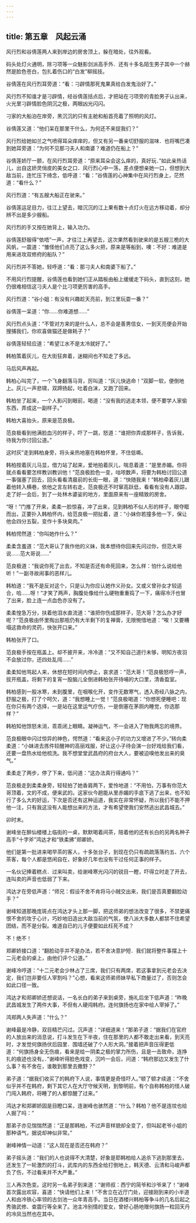 ```yaml
---
---
---
```

title: 第五章　风起云涌
---



风行烈和谷倩莲两人来到岸边的房舍顶上，躲在暗处，往外观看。

码头处灯火通明，除刁项等一众魅影剑派高手外．还有十多名陌生男子其中一个赫然是脸色苍白，包扎着伤口的“白发”柳摇技。

谷倩莲在风行烈耳旁道：“看：刁辟情那死鬼果真给白发鬼治好了。”

风行烈不知谁才是刁辟情，经谷倩莲括点后，才把站在刁项旁的青脸男子认出来，火光里刁辟情脸色阴沉之极，两眼凶光闪闪。

刁家的大船泊在岸旁，黑沉沉的只有主舱和船首亮着了照明的风灯。

谷倩莲又道：“他们呆在那里干什么，为何还不来捉我们？”

风行烈给她如兰之气喷得耳朵痒痒的，但又有另一番亲切舒服的滋味．也将嘴巴凑到她耳旁道：“为何不见那刁夫人和南婆？难道仍在船上？”

谷倩莲娇厅一颤，在风行烈耳旁道：“原来耳朵会这么痒的，真好玩．”如此亲热话儿，出自这娇灵俏皮的美女之口．风行烈心中一荡，差点便想亲她一口，但想到大敌当前，连忙压下绮念，低呼道：“看：”谷倩莲的心神集中在风行烈身上，茫然道：“看什么？”

风行烈道：“有五艘大船正在驶来。”

谷倩莲运足目力，往江上望去，暗沉沉的江上果有数十点灯火在远方移动着，却分辨不出是多少艘船。

风行烈的手又按在她背上，输入功力。

谷倩莲舒服得“依唔”一声，才往江上再望去，这次果然看到驶来的是五艘三桅的大风帆，一震道：“雏怪他们点亮了这么多火把，原来是等船到，噢：不好：难道是用来进攻双修府的船队？”

风行烈并不答她，轻呼道：“看：那刁夫人和南婆下船了。”

不用风行烈提醒，谷倩莲也看到她们正从踏板由船上缓缓走下码头，直到这刻，她仍很难相信这刁夫人是个比刁项更厉害的高手。

风行烈道：“谷小姐：有没有兴趣趁天亮前，到江里玩耍一番？”

谷倩莲一呆道：“你……你难道想……”

风行烈点头道：“不管对方来的是什么人，总不会是善男信女，一到天亮便会开始搜捕我们，你欢喜做猫还是做耗子？”

谷倩莲轻轻应道：“希望江水不是太冷就好了。”

韩柏策着灰儿，在大街狂奔着，迷糊间也不知走了多远。

马后风声再起。

韩柏心叫完了，一个飞身翻落马背，厉叫道：“灰儿快逃命！”双脚一软，便倒地上。灰儿一声悲啸，双蹄扬起，吐着白沫，又跑了回来。

韩柏坐了起来，一个人影闪到眼前，喝道：“没有我的逃走本领，便不要学人家偷东西，弄成这一副样子。”

韩柏大喜抬头，原来是范良极。

范良极看到他满脸血污的样子，吓了一跳，怒道：“谁把你弄成那样子，告诉我，待我为你讨回公道。”

这时灰”走到韩柏身旁，将头亲热地塞在韩柏怀里，不住低嘶。

韩柏按着灰儿马显，借力站了起来，爱地拍着灰儿，喘息着道：“是里赤媚。你将就点看看要怎样教训教训他！”范良极脸色一变，咕哝数声，将要为韩柏讨回公道一事强塞了回去，回头看看清晨前的长街一眼，道：“快随我来！”韩柏牵着灰儿跟着他转入横巷，依他之言左转右走，范良极还不时窜高跃低，看看有没有人跟踪，走了好一会后，到了一处林木婆娑的地方，里面原来有一座精致的房舍。

“呀！”门推了开来，柔柔一脸惊喜，冲了出来，见到韩柏不似人形的样子，眼夺眶而出，正要扑入韩柏怀内，给范良极一把扯着，道：“小妹你若撞多他一下，保让他会四分五裂，变作十多块臭肉。”

韩柏愕然道：“你叫她作什么？”

柔柔含羞道：“范大哥认了我作他的义妹，我本想待你回来先问过你，但范大哥说……范大哥说……”

范良极道：“我说你死了出去，不知是否还有命死回来，怎么样：怕什么说给他听！”一副寻故闹事的恶样儿。

韩柏道：“我不是反对这个，只是认为你应认她作义孙女。又或义曾孙女才较适合，哈……呀！”才笑了两声，胸腹处像给什么硬物重重捣了一下，痛得冷汗也冒了出来，脸上连一点血色亦没有了。

柔柔惶急万分，扶着他泪水直流道：“谁把你伤成那样子，范大哥？怎么办才好呢？”范良极由怀里掏出那瓶仍有大半剩下的复禅膏，无限惋惜地道：“唉！又要糟塌这救命的灵药，快张开口来。”

韩柏张开了口。

范良极手按在瓶盖上。却不披开来，冷冷道：“又不知自己道行未够，明知方夜羽不会放过你，还四处乱闯……”

柔柔知他骂起人来，休想在短时间内停止，哀求道：“范大哥！”范良极怒哼一声，拔开瓶盖，将剩下的复宵一股脑儿全倒进韩柏张开待哺的大口里，清香盈室。

韩柏感到一股冰寒，未到腹里，在咽喉化开，变作无数寒气，透入奇经八脉之内，舒服之极，打了个呵欠，道：“我想睡上一觉！”范良极喝道：“你想死便睡吧：现在你只有两个选择，一是站在这里运气疗伤，一是倒塞在茅厕内睡觉，你选那样？”

韩柏知他馀怒未消，乖乖闭上眼睛。凝神运气，不一会进入了物我两忘的境界。

范良极眼中闪过惊异的神色，愕然道：“看来这小子的功力又增进了不少。”转向柔柔道：“小妹进去拣件较醒神的高丽戏服，好让这小子待会演一台好戏给我们看，还要一盘热水给他梳洗。我不想堂堂武昌府的府台大人，要被迫嗅他发出来的臭气。”

柔柔走了两步，停了下来，低问道：“这办法真行得通吗？”

范良极走到柔柔身旁，轻轻拍了她香肩两下，爱怜地道：“不用怕，万事有你范大哥顶着，文的不成，便来武的。这家伙今趟能从里赤媚的手底下逃了出来，也不知行了多么大的好运，下次是否还有这种运道，我实在非常怀疑，所以我们不能不押他一注，只有我这没有人能想出来的方法，才有希望使我们安然逃出武昌城去。”

卯时末。

谢峰坐在醉仙楼楼上临街的一桌，默默喝着间茶，陪着他的还有长白的另两名种子高手“十字斧”鸿达才和“铁柔拂”郑卿娇。

他们是第一批进来喝早茶的客人，十多张台子，到现在仍只有疏疏落落约五、六个茶客，每个人都是悠闲自在，好象好几年也没有干过任何正事的样子。

一名伙记捧着糕点．过来叫卖，给谢峰寒光闪闪的锐目一瞪，吓得立时走了开去，连叫卖的声音也低弱了下来。

鸿达才在旁低声道：“师兄：假设不舍不肯将马小贼交出来，我们是否真要翻脸动手？”

谢峰知道那晚庞斑点在鸿达才头上那一脚，把这师弟的想法改变了很多，不禁更痛恨不舍的攻于心计，巧妙地旧造出大敌当前的气氛，使八派大多数人都禁不住希望团结，而不是分裂。难道自已的儿子便要如此枉死不成？

不！绝不！

郑卿娇接口道：“翻脸动手并不是办法，若不舍决意护短．我们就将整件事摆上十二元老会的桌上，由他们评个公道。”

谢峰冷哼道：“十二元老会少林占了三席，我们只有两席，若这事拿到元老会去决定，我们岂非要任人宰割吗？”心想，看来这师弟师妹早私下商量过了，否则怎会如此口径一致。

鸿达才和郑卿娇还想说话，一名长白的弟子来到桌旁，施礼后坐下低声道：“昨晚武昌城发生了两件大事，不但有人硬闯韩府。连何旗扬也在家中给人宰掉了。”

鸿郑两人失声道：“什么？”

谢峰最是冷静，双目精芒闪过。沉声道：“详细道来！”那弟子道：“据我们在官府的人放出来的消息说，打斗发生在下半夜，住在那里的人都不敢走出来看，到天亮时，才发觉何旗扬伏后园里．围墙还破了个人形大洞。”接着把声音压得更低道：“何旗扬身全无伤痕，看来是给一阴柔之极的掌力所伤，且是一击致命，连挣扎的痕迹也没有。．”谢峰听得脸色戏变，沉吟一会后，问道：“韩府那边又发生了什么事？有不舍在，谁敢到那里去撒野？”

弟子道：“据我们收买了的韩府下人说，事情更是奇怪吓人。”顿了顿才续道：“不舍似乎并不在韩府，剩下其它人在大厅守候天明，到黎明前，有个自称韩柏的怪人破门闯入韩府，将睡了的人都惊醒了过来。”

鸿达才和郑卿娇固是目瞪口呆，连谢峰也骇然道：“什么？韩柏？他不是连坟也给人掘了吗：”

那弟子亦见惴惴然道：“正是那韩柏，不过声音样貌却全变了，但叫起老爷小姐的那种语气，据说却神似非常。”

谢峰神情一动道：“这人现在是否还在韩府？”

弟子摇头道：“我们的人也说得不大清楚，好象是耶韩柏给人追杀下逃到那里去，还发生了一轮激烈的打斗，武库内的东西全给打倒地上，韩天德、云清和马峻声都负了伤，不过看来并不大严重。”

三人再次色变。这时另一名弟子到来道：“谢师叔：西宁的简爷和沙爷来了！”谢峰首次露出欢容，喜道：“快请他们上来！”不舍立在近厅门处，迎接刚到来的小半道人和由冷铁心率领的古剑池一众年青高手。当日在酒楼兴韩柏等争斗的几名后起之秀骆武修、查震行等全来了。池主冷别情的爱女，曾好心肠地赠何旗扬一粒回天丹的冷凤当然也在其中。